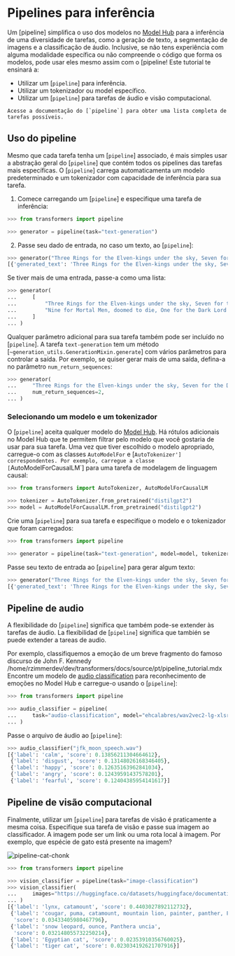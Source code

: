 <!--Copyright 2022 The HuggingFace Team. All rights reserved.

Licensed under the Apache License, Version 2.0 (the "License"); you may not use this file except in compliance with
the License. You may obtain a copy of the License at

http://www.apache.org/licenses/LICENSE-2.0

Unless required by applicable law or agreed to in writing, software distributed under the License is distributed on
an "AS IS" BASIS, WITHOUT WARRANTIES OR CONDITIONS OF ANY KIND, either express or implied. See the License for the
specific language governing permissions and limitations under the License.
-->

# Pipelines para inferência

Um [pipeline] simplifica o uso dos modelos no [Model Hub](https://huggingface.co/models) para a inferência de uma diversidade de tarefas,
como a geração de texto, a segmentação de imagens e a classificação de áudio.
Inclusive, se não tens experiência com alguma modalidade específica ou não compreende o código que forma os modelos,
pode usar eles mesmo assim com o [pipeline! Este tutorial te ensinará a:

* Utilizar um [`pipeline`] para inferência.
* Utilizar um tokenizador ou model específico.
* Utilizar um [`pipeline`] para tarefas de áudio e visão computacional.

<Tip>

    Acesse a documentação do [`pipeline`] para obter uma lista completa de tarefas possíveis.

</Tip>

## Uso do pipeline

Mesmo que cada tarefa tenha um [`pipeline`] associado, é mais simples usar a abstração geral do [`pipeline`] que
contém todos os pipelines das tarefas mais específicas.
O [`pipeline`] carrega automaticamenta um modelo predeterminado e um tokenizador com capacidade de inferência para sua
tarefa.

1. Comece carregando um [`pipeline`] e especifique uma tarefa de inferência:

```py
>>> from transformers import pipeline

>>> generator = pipeline(task="text-generation")
```

2. Passe seu dado de entrada, no caso um texto, ao [`pipeline`]:

```py
>>> generator("Three Rings for the Elven-kings under the sky, Seven for the Dwarf-lords in their halls of stone")
[{'generated_text': 'Three Rings for the Elven-kings under the sky, Seven for the Dwarf-lords in their halls of stone, Seven for the Iron-priests at the door to the east, and thirteen for the Lord Kings at the end of the mountain'}]
```

Se tiver mais de uma entrada, passe-a como uma lista:

```py
>>> generator(
...     [
...         "Three Rings for the Elven-kings under the sky, Seven for the Dwarf-lords in their halls of stone",
...         "Nine for Mortal Men, doomed to die, One for the Dark Lord on his dark throne",
...     ]
... )
```

Qualquer parâmetro adicional para sua tarefa também pode ser incluído no [`pipeline`]. A tarefa `text-generation` tem um método
[`~generation_utils.GenerationMixin.generate`] com vários parâmetros para controlar a saída.
Por exemplo, se quiser gerar mais de uma saída, defina-a no parâmetro `num_return_sequences`:

```py
>>> generator(
...     "Three Rings for the Elven-kings under the sky, Seven for the Dwarf-lords in their halls of stone",
...     num_return_sequences=2,
... )
```

### Selecionando um modelo e um tokenizador

O [`pipeline`] aceita qualquer modelo do [Model Hub](https://huggingface.co/models). Há rótulos adicionais no Model Hub
que te permitem filtrar pelo modelo que você gostaria de usar para sua tarefa. Uma vez que tiver escolhido o modelo apropriado,
carregue-o com as classes `AutoModelFor` e [`AutoTokenizer'] correspondentes. Por exemplo, carregue a classe [`AutoModelForCausalLM`]
para uma tarefa de modelagem de linguagem causal:

```py
>>> from transformers import AutoTokenizer, AutoModelForCausalLM

>>> tokenizer = AutoTokenizer.from_pretrained("distilgpt2")
>>> model = AutoModelForCausalLM.from_pretrained("distilgpt2")
```

Crie uma [`pipeline`] para sua tarefa e especifíque o modelo e o tokenizador que foram carregados:

```py
>>> from transformers import pipeline

>>> generator = pipeline(task="text-generation", model=model, tokenizer=tokenizer)
```

Passe seu texto de entrada ao [`pipeline`] para gerar algum texto:

```py
>>> generator("Three Rings for the Elven-kings under the sky, Seven for the Dwarf-lords in their halls of stone")
[{'generated_text': 'Three Rings for the Elven-kings under the sky, Seven for the Dwarf-lords in their halls of stone, Seven for the Dragon-lords (for them to rule in a world ruled by their rulers, and all who live within the realm'}]
```

## Pipeline de audio

A flexibilidade do [`pipeline`] significa que também pode-se extender às tarefas de áudio.
La flexibilidad de [`pipeline`] significa que también se puede extender a tareas de audio.

Por exemplo, classifiquemos a emoção de um breve fragmento do famoso discurso de John F. Kennedy /home/rzimmerdev/dev/transformers/docs/source/pt/pipeline_tutorial.mdx
Encontre um modelo de [audio classification](https://huggingface.co/models?pipeline_tag=audio-classification) para
reconhecimento de emoções no Model Hub e carregue-o usando o [`pipeline`]:

```py
>>> from transformers import pipeline

>>> audio_classifier = pipeline(
...     task="audio-classification", model="ehcalabres/wav2vec2-lg-xlsr-en-speech-emotion-recognition"
... )
```

Passe o arquivo de áudio ao [`pipeline`]:

```py
>>> audio_classifier("jfk_moon_speech.wav")
[{'label': 'calm', 'score': 0.13856211304664612},
 {'label': 'disgust', 'score': 0.13148026168346405},
 {'label': 'happy', 'score': 0.12635163962841034},
 {'label': 'angry', 'score': 0.12439591437578201},
 {'label': 'fearful', 'score': 0.12404385954141617}]
```

## Pipeline de visão computacional

Finalmente, utilizar um [`pipeline`] para tarefas de visão é praticamente a mesma coisa.
Especifique sua tarefa de visão e passe sua imagem ao classificador.
A imagem pode ser um link ou uma rota local à imagem. Por exemplo, que espécie de gato está presente na imagem?

![pipeline-cat-chonk](https://huggingface.co/datasets/huggingface/documentation-images/resolve/main/pipeline-cat-chonk.jpeg)

```py
>>> from transformers import pipeline

>>> vision_classifier = pipeline(task="image-classification")
>>> vision_classifier(
...     images="https://huggingface.co/datasets/huggingface/documentation-images/resolve/main/pipeline-cat-chonk.jpeg"
... )
[{'label': 'lynx, catamount', 'score': 0.4403027892112732},
 {'label': 'cougar, puma, catamount, mountain lion, painter, panther, Felis concolor',
  'score': 0.03433405980467796},
 {'label': 'snow leopard, ounce, Panthera uncia',
  'score': 0.032148055732250214},
 {'label': 'Egyptian cat', 'score': 0.02353910356760025},
 {'label': 'tiger cat', 'score': 0.023034192621707916}]
```

